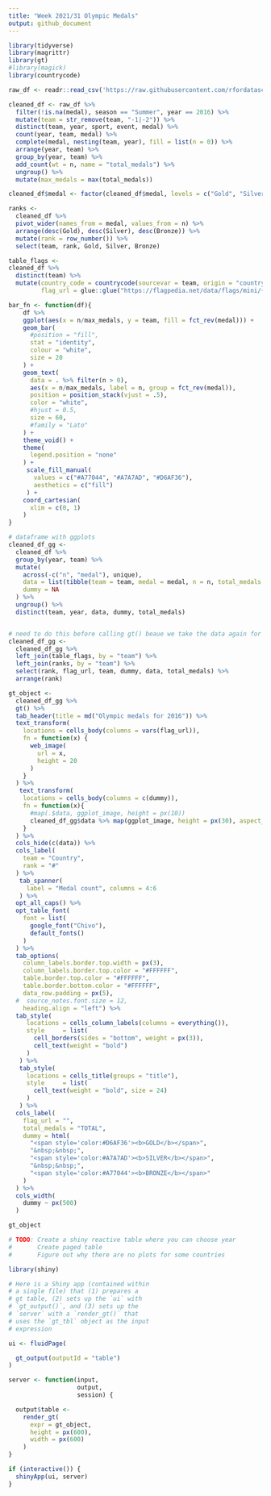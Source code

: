```yaml
---
title: "Week 2021/31 Olympic Medals"
output: github_document
---
```


```r
library(tidyverse)
library(magrittr)
library(gt)
#library(magick)
library(countrycode)

raw_df <- readr::read_csv('https://raw.githubusercontent.com/rfordatascience/tidytuesday/master/data/2021/2021-07-27/olympics.csv')
```

```r
cleaned_df <- raw_df %>%
  filter(!is.na(medal), season == "Summer", year == 2016) %>%
  mutate(team = str_remove(team, "-1|-2")) %>%
  distinct(team, year, sport, event, medal) %>%
  count(year, team, medal) %>%
  complete(medal, nesting(team, year), fill = list(n = 0)) %>%
  arrange(year, team) %>%
  group_by(year, team) %>%
  add_count(wt = n, name = "total_medals") %>%
  ungroup() %>%
  mutate(max_medals = max(total_medals))

cleaned_df$medal <- factor(cleaned_df$medal, levels = c("Gold", "Silver", "Bronze"))

ranks <-   
  cleaned_df %>%
  pivot_wider(names_from = medal, values_from = n) %>%
  arrange(desc(Gold), desc(Silver), desc(Bronze)) %>%
  mutate(rank = row_number()) %>%
  select(team, rank, Gold, Silver, Bronze)

table_flags <-
cleaned_df %>% 
  distinct(team) %>%
  mutate(country_code = countrycode(sourcevar = team, origin = "country.name", destination = "iso2c") %>% stringr::str_to_lower(),
         flag_url = glue::glue("https://flagpedia.net/data/flags/mini/{ country_code }.png"))
```


```r
bar_fn <- function(df){
    df %>%
    ggplot(aes(x = n/max_medals, y = team, fill = fct_rev(medal))) +
    geom_bar(
      #position = "fill",
      stat = "identity",
      colour = "white",
      size = 20
    ) +
    geom_text(
      data = . %>% filter(n > 0),
      aes(x = n/max_medals, label = n, group = fct_rev(medal)),
      position = position_stack(vjust = .5),
      color = "white",
      #hjust = 0.5,
      size = 60,
      #family = "Lato"
    ) +
    theme_void() +
    theme(
      legend.position = "none"
    ) +
     scale_fill_manual(
       values = c("#A77044", "#A7A7AD", "#D6AF36"),
       aesthetics = c("fill")
     ) +
    coord_cartesian(
      xlim = c(0, 1)
    )
}

# dataframe with ggplots 
cleaned_df_gg <-
  cleaned_df %>%
  group_by(year, team) %>%
  mutate(
    across(-c("n", "medal"), unique),
    data = list(tibble(team = team, medal = medal, n = n, total_medals = total_medals, max_medals = max_medals) %>% bar_fn()),
    dummy = NA
  ) %>%
  ungroup() %>%
  distinct(team, year, data, dummy, total_medals)


# need to do this before calling gt() beaue we take the data again for the ggplot
cleaned_df_gg <-
  cleaned_df_gg %>%
  left_join(table_flags, by = "team") %>%
  left_join(ranks, by = "team") %>%
  select(rank, flag_url, team, dummy, data, total_medals) %>%
  arrange(rank) 

gt_object <-
  cleaned_df_gg %>%
  gt() %>%
  tab_header(title = md("Olympic medals for 2016")) %>%
  text_transform(
    locations = cells_body(columns = vars(flag_url)),
    fn = function(x) {
      web_image(
        url = x,
        height = 20
      )
    }
  ) %>%
   text_transform(
    locations = cells_body(columns = c(dummy)),
    fn = function(x){
      #map(.$data, ggplot_image, height = px(10))
      cleaned_df_gg$data %>% map(ggplot_image, height = px(30), aspect_ratio = 9.9)
    }
  ) %>%
  cols_hide(c(data)) %>%
  cols_label(
    team = "Country",
    rank = "#"
  ) %>%
   tab_spanner(
     label = "Medal count", columns = 4:6
   ) %>% 
  opt_all_caps() %>% 
  opt_table_font(
    font = list(
      google_font("Chivo"),
      default_fonts()
    )
  ) %>% 
  tab_options(
    column_labels.border.top.width = px(3),
    column_labels.border.top.color = "#FFFFFF",
    table.border.top.color = "#FFFFFF",
    table.border.bottom.color = "#FFFFFF",
    data_row.padding = px(5),
  #  source_notes.font.size = 12,
    heading.align = "left") %>% 
  tab_style(
     locations = cells_column_labels(columns = everything()),
     style     = list(
       cell_borders(sides = "bottom", weight = px(3)),
       cell_text(weight = "bold")
     )
   ) %>% 
   tab_style(
     locations = cells_title(groups = "title"),
     style     = list(
       cell_text(weight = "bold", size = 24)
     )
   ) %>%
  cols_label(
    flag_url = "",
    total_medals = "TOTAL",
    dummy = html(
      "<span style='color:#D6AF36'><b>GOLD</b></span>",
      "&nbsp;&nbsp;",
      "<span style='color:#A7A7AD'><b>SILVER</b></span>",
      "&nbsp;&nbsp;",
      "<span style='color:#A77044'><b>BRONZE</b></span>"
    )
  ) %>%
  cols_width(
    dummy ~ px(500)
  )

gt_object
```

```r
# TODO: Create a shiny reactive table where you can choose year
#       Create paged table
#       Figure out why there are no plots for some countries

library(shiny)

# Here is a Shiny app (contained within
# a single file) that (1) prepares a
# gt table, (2) sets up the `ui` with
# `gt_output()`, and (3) sets up the
# `server` with a `render_gt()` that
# uses the `gt_tbl` object as the input
# expression

ui <- fluidPage(

  gt_output(outputId = "table")
)

server <- function(input,
                   output,
                   session) {

  output$table <-
    render_gt(
      expr = gt_object,
      height = px(600),
      width = px(600)
    )
}

if (interactive()) {
  shinyApp(ui, server)
}

```

